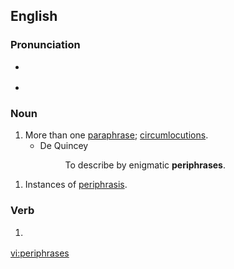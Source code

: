 ==English==

===Pronunciation===

* {{a|plural of periphrase|verb}} {{IPA|/pəˈrɪfɹeɪzɛz/}}
* {{a|plural of periphrasis}} {{IPA|/pəˈrɪfrəːsiz/}}

===Noun===
{{infl|en|plural|g=p|plural of|periphrase}}

# More than one [[paraphrase]]; [[circumlocutions]].
#*De Quincey
#*:To describe by enigmatic '''periphrases'''.

{{infl|en|plural|g=p|plural of|periphrasis}}

# Instances of [[periphrasis]].

===Verb===
{{infl|en|third-person singular form|third-person singular simple present indicative form of|periphrase}}

# {{defn|English}}
#: <!-- example -->

[[vi:periphrases]]